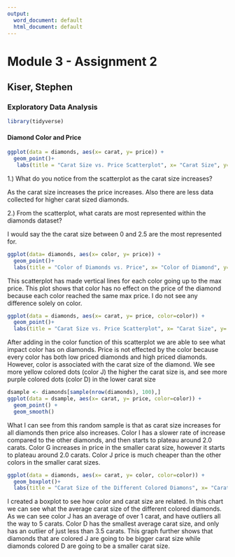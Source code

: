 ---
output:
  word_document: default
  html_document: default
---
# Module 3 - Assignment 2
## Kiser, Stephen 
### Exploratory Data Analysis

```{r Loading in tidyverse}
library(tidyverse)
```

#### Diamond Color and Price
```{r Carat Size vs Price Scatterplot}
ggplot(data = diamonds, aes(x= carat, y= price)) +
  geom_point()+
   labs(title = "Carat Size vs. Price Scatterplot", x= "Carat Size", y= "Price of Diamond")
```

1.) What do you notice from the scatterplot as the carat size increases?

As the carat size increases the price increases.  Also there are less data collected for higher carat sized diamonds.

2.) From the scatterplot, what carats are most represented within the diamonds dataset?  

I would say the the carat size between 0 and 2.5 are the most represented for.

```{r Color vs Price Scatterplot}
ggplot(data= diamonds, aes(x= color, y= price)) +
  geom_point()+
  labs(title = "Color of Diamonds vs. Price", x= "Color of Diamond", y= "Price of Diamond")
```

This scatterplot has made vertical lines for each color going up to the max price.  This plot shows that color has no effect on the price of the diamond because each color reached the same max price.  I do not see any difference solely on color.
```{r Original Scatterplot (Price vs Carat with Diamond Colors)}
ggplot(data = diamonds, aes(x= carat, y= price, color=color)) +
  geom_point()+
  labs(title = "Carat Size vs. Price Scatterplot", x= "Carat Size", y= "Price of Diamond")
```

After adding in the color function of this scatterplot we are able to see what impact color has on diamonds.  Price is not effected by the color because every color has both low priced diamonds and high priced diamonds.  However, color is associated with the carat size of the diamond.  We see more yellow colored dots (color J) the higher the carat size is, and see more purple colored dots (color D) in the lower carat size 
```{r Sample of Diamonds}
dsample <- diamonds[sample(nrow(diamonds), 100),]
ggplot(data = dsample, aes(x= carat, y= price, color=color)) +
  geom_point() +
  geom_smooth()
```

What I can see from this random sample is that as carat size increases for all diamonds then price also increases.  Color I has a slower rate of increase compared to the other diamonds, and then starts to plateau around 2.0 carats.  Color G increases in price in the smaller carat size, however it starts to plateau around 2.0 carats.  Color J price is much cheaper than the other colors in the smaller carat sizes.

```{r Additional Plot}
ggplot(data = diamonds, aes(x= carat, y= color, color=color)) +
  geom_boxplot()+
  labs(title = "Carat Size of the Different Colored Diamons", x= "Carat size", y= "Color of Diamond")

```

I created a boxplot to see how color and carat size are related. In this chart we can see what the average carat size of the different colored diamonds.  As we can see color J has an average of over 1 carat, and have outliers all the way to 5 carats.  Color D has the smallest average carat size, and only has an outlier of just less than 3.5 carats.  This graph further shows that diamonds that are colored J are going to be bigger carat size while diamonds colored D are going to be a smaller carat size. 
